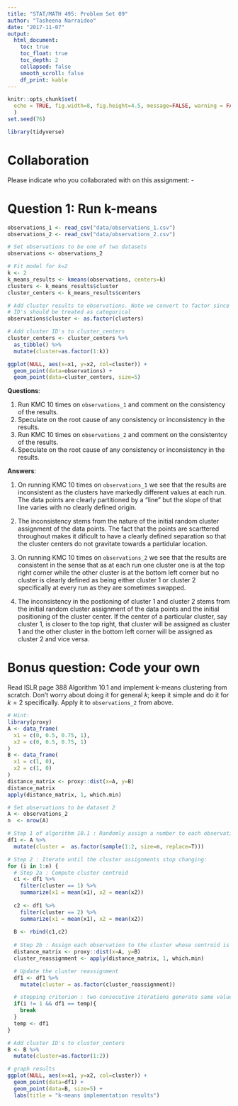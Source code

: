 ```yaml
---
title: "STAT/MATH 495: Problem Set 09"
author: "Tasheena Narraidoo"
date: "2017-11-07"
output:
  html_document:
    toc: true
    toc_float: true
    toc_depth: 2
    collapsed: false
    smooth_scroll: false
    df_print: kable
---
```


```r
knitr::opts_chunk$set(
  echo = TRUE, fig.width=8, fig.height=4.5, message=FALSE, warning = FALSE
  )
set.seed(76)

library(tidyverse)
```



# Collaboration

Please indicate who you collaborated with on this assignment: -



# Question 1: Run k-means

```r
observations_1 <- read_csv("data/observations_1.csv")
observations_2 <- read_csv("data/observations_2.csv")

# Set observations to be one of two datasets
observations <- observations_2

# Fit model for k=2
k <- 2
k_means_results <- kmeans(observations, centers=k)
clusters <- k_means_results$cluster
cluster_centers <- k_means_results$centers

# Add cluster results to observations. Note we convert to factor since cluster
# ID's should be treated as categorical
observations$cluster <- as.factor(clusters)

# Add cluster ID's to cluster_centers
cluster_centers <- cluster_centers %>% 
  as_tibble() %>% 
  mutate(cluster=as.factor(1:k))

ggplot(NULL, aes(x=x1, y=x2, col=cluster)) +
  geom_point(data=observations) +
  geom_point(data=cluster_centers, size=5)
```

**Questions**:

1. Run KMC 10 times on `observations_1` and comment on the consistency of the
results.
1. Speculate on the root cause of any consistency or inconsistency in the
results.
1. Run KMC 10 times on `observations_2` and comment on the consistentcy of the
results.
1. Speculate on the root cause of any consistency or inconsistency in the
results.

**Answers**:

1. On running KMC 10 times on `observations_1` we see that the results are inconsistent as the clusters have markedly different values at each run. The data points are clearly partitioned by a "line" but the slope of that line varies with no clearly defined origin.

1. The inconsistency stems from the nature of the initial random cluster assignment of the data points. The fact that the points are scarttered throughout makes it dificult to have a clearly defined separation so that the cluster centers do not gravitate towards a partidular location.

1. On running KMC 10 times on `observations_2` we see that the results are  consistent in the sense that as at each run one cluster one is at the top right corner while the other cluster is at the bottom left corner but no cluster is clearly defined as being either cluster 1 or cluster 2 specifically at every run as they are sometimes swapped.

1. The inconsistency in the postioning of cluster 1 and cluster 2 stems from the initial random cluster assignment of the data points and the initial positioning of the cluster center. If the center of a particular cluster, say cluster 1, is closer to the top right, that cluster will be assigned as cluster 1 and the other cluster in the bottom left corner will be assigned as cluster 2 and vice versa.


# Bonus question: Code your own

Read ISLR page 388 Algorithm 10.1 and implement k-means clustering from scratch.
Don't worry about doing it for general $k$; keep it simple and do it for $k=2$
specifically. Apply it to `observations_2` from above.

```r
# Hint:
library(proxy)
A <- data_frame(
  x1 = c(0, 0.5, 0.75, 1),
  x2 = c(0, 0.5, 0.75, 1)
)
B <- data_frame(
  x1 = c(1, 0),
  x2 = c(1, 0)
)
distance_matrix <- proxy::dist(x=A, y=B)
distance_matrix
apply(distance_matrix, 1, which.min)
```


```r
# Set observations to be dataset 2
A <- observations_2
n  <- nrow(A)

# Step 1 of algorithm 10.1 : Randomly assign a number to each observation from 1:k
df1 <- A %>% 
  mutate(cluster =  as.factor(sample(1:2, size=n, replace=T)))

# Step 2 : Iterate until the cluster assignments stop changing:
for (i in 1:n) {
  # Step 2a : Compute cluster centroid
  c1 <- df1 %>%
    filter(cluster == 1) %>% 
    summarize(x1 = mean(x1), x2 = mean(x2)) 
    
  c2 <- df1 %>%
    filter(cluster == 2) %>% 
    summarize(x1 = mean(x1), x2 = mean(x2)) 
  
  B <- rbind(c1,c2)
  
  # Step 2b : Assign each observation to the cluster whose centroid is closest
  distance_matrix <- proxy::dist(x=A, y=B)
  cluster_reassignment <- apply(distance_matrix, 1, which.min)

  # Update the cluster reassignment
  df1 <- df1 %>%
    mutate(cluster = as.factor(cluster_reassignment))

  # stopping criterion : two consecutive iterations generate same value
  if(i != 1 && df1 == temp){
    break
  }
  temp <- df1
}
```

```r
# Add cluster ID's to cluster_centers
B <- B %>% 
  mutate(cluster=as.factor(1:2))

# graph results
ggplot(NULL, aes(x=x1, y=x2, col=cluster)) +
  geom_point(data=df1) +
  geom_point(data=B, size=5) +
  labs(title = "k-means implementation results") 
```


